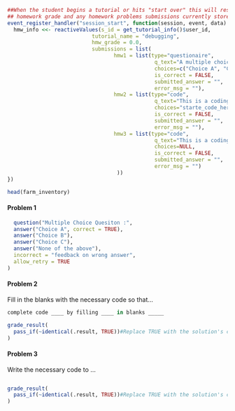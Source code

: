 <!--{{dataset:FarmInventory}}-->

```r
##When the student begins a tutorial or hits "start over" this will reset their homework information. This will clear their
## homework grade and any homework problems submissions currently stored.
event_register_handler("session_start", function(session, event, data) {
  hmw_info <<- reactiveValues(s_id = get_tutorial_info()$user_id,
                           tutorial_name = "debugging",
                           hmw_grade = 0.0, 
                           submissions = list(
                                  hmw1 = list(type="questionaire", 
                                               q_text="A multiple choice or true/false question",
                                               choices=c("Choice A", "Choice B", "Choice C"), 
                                               is_correct = FALSE, 
                                               submitted_answer = "",
                                               error_msg = ""),
                                  hmw2 = list(type="code", 
                                               q_text="This is a coding question with starter code ", 
                                               choices="starte_code_here",
                                               is_correct = FALSE, 
                                               submitted_answer = "",
                                               error_msg = ""),
                                  hmw3 = list(type="code", 
                                               q_text="This is a coding question without starter code ", 
                                               choices=NULL,
                                               is_correct = FALSE, 
                                               submitted_answer = "",
                                               error_msg = "")
                                   ))
})
```

```r
head(farm_inventory)
```

<!--
  Each homework problem requires a unique identifier. The naming convention used here is:
    tutorialName_hmw#  where # represents the homework problem's number

  A template has been provided for three different question types:
    Problem 1 - a multiple choice question
    Problem 2 - a coding question that uses fill in the blanks
    Problem 3 - a coding question that provides no code snippets for the user
  
  More details on multiple choice sytle questions can be found here:
      https://pkgs.rstudio.com/learnr/articles/questions.html 
    
  More details on coding questions can be found here: 
      https://pkgs.rstudio.com/learnr/articles/exercises.html 
-->

#### Problem 1
```r
  question("Multiple Choice Quesiton :",
  answer("Choice A", correct = TRUE),
  answer("Choice B"),
  answer("Choice C"),
  answer("None of the above"),
  incorrect = "feedback on wrong answer",
  allow_retry = TRUE
)
```

#### Problem 2 
Fill in the blanks with the necessary code so that...
```r
complete code ____ by filling ____ in blanks _____ 
```

```r
grade_result(
  pass_if(~identical(.result, TRUE))#Replace TRUE with the solution's code
)
```


#### Problem 3
Write the necessary code to ...
```r

```  

```r
grade_result(
  pass_if(~identical(.result, TRUE))#Replace TRUE with the solution's code
)
```
